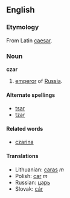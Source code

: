 ==English==
===Etymology===
From Latin [[caesar]].

===Noun===
'''czar'''

# [[emperor]] of [[Russia]].

====Alternate spellings====
*[[tsar]]
*[[tzar]]

====Related words====
*[[czarina]]

====Translations====
*Lithuanian: [[caras]] ''m''
*Polish: [[car]] ''m''
*Russian: [[царь]]
*Slovak: [[cár#Slovak|cár]]